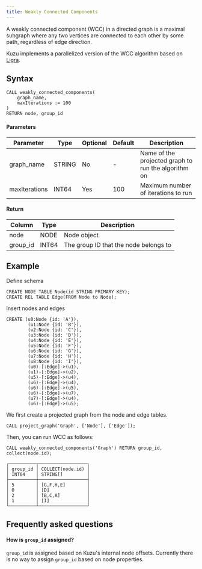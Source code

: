 ```yaml
---
title: Weakly Connected Components
---
```


A weakly connected component (WCC) in a directed graph is a maximal subgraph where any two vertices
are connected to each other by some path, regardless of edge direction.

Kuzu implements a parallelized version of the WCC algorithm based on [Ligra](https://jshun.csail.mit.edu/ligra.shtml).

## Syntax

```cypher
CALL weakly_connected_components(
    graph_name,
    maxIterations := 100
)
RETURN node, group_id
```

#### Parameters

| Parameter | Type | Optional | Default | Description |
|-----------|------|----------|---------|-------------|
| graph_name | STRING | No | - | Name of the projected graph to run the algorithm on |
| maxIterations | INT64 | Yes | 100 | Maximum number of iterations to run |


#### Return

| Column | Type | Description |
|--------|------|-------------|
| node | NODE | Node object |
| group_id | INT64 | The group ID that the node belongs to |


## Example

Define schema
```cypher
CREATE NODE TABLE Node(id STRING PRIMARY KEY);
CREATE REL TABLE Edge(FROM Node to Node);
```
Insert nodes and edges
```cypher
CREATE (u0:Node {id: 'A'}),
        (u1:Node {id: 'B'}),
        (u2:Node {id: 'C'}),
        (u3:Node {id: 'D'}),
        (u4:Node {id: 'E'}),
        (u5:Node {id: 'F'}),
        (u6:Node {id: 'G'}),
        (u7:Node {id: 'H'}),
        (u8:Node {id: 'I'}),
        (u0)-[:Edge]->(u1),
        (u1)-[:Edge]->(u2),
        (u5)-[:Edge]->(u4),
        (u6)-[:Edge]->(u4),
        (u6)-[:Edge]->(u5),
        (u6)-[:Edge]->(u7),
        (u7)-[:Edge]->(u4),
        (u6)-[:Edge]->(u5);
```
We first create a projected graph from the node and edge tables.
```cypher
CALL project_graph('Graph', ['Node'], ['Edge']);
```
Then, you can run WCC as follows:
```cypher
CALL weakly_connected_components('Graph') RETURN group_id, collect(node.id);
```
```
┌──────────┬──────────────────┐
│ group_id │ COLLECT(node.id) │
│ INT64    │ STRING[]         │
├──────────┼──────────────────┤
│ 5        │ [G,F,H,E]        │
│ 0        │ [D]              │
│ 2        │ [B,C,A]          │
│ 1        │ [I]              │
└──────────┴──────────────────┘
```

## Frequently asked questions

#### How is `group_id` assigned?

`group_id` is assigned based on Kuzu's internal node offsets. Currently there is no way to assign `group_id` based on node properties.

